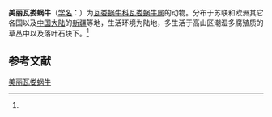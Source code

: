 {{Speciesbox
| name = 美丽瓦娄蜗牛
| status = 
| status_system = 
| image = 
| genus = Vallonia
| species = puchella
| authority = (Müller, 1774)<ref name='id10978'>{{cite web| url =http://www.bioinfo.cn/db05/BjdwSpecies.php?action=view&id=10978| title =美丽瓦娄蜗牛| work =《中国动物物种编目数据库》| publisher =中国科学院微生物研究所| author =中国科学院动物研究所| accessdate =2009-04-28| deadurl =yes| archiveurl =https://web.archive.org/web/20160305010809/http://www.bioinfo.cn/db05/BjdwSpecies.php?action=view&id=10978| archivedate =2016-03-05}}</ref>
}}

'''美丽瓦娄蜗牛'''（[[学名|学名]]：{{lang|la|''Vallonia puchella''}}）为[[瓦娄蜗牛科|瓦娄蜗牛科]][[瓦娄蜗牛属|瓦娄蜗牛属]]的动物。分布于苏联和欧洲其它各国以及[[中国大陆|中国大陆]]的[[新疆|新疆]]等地，生活环境为陆地，多生活于高山区潮湿多腐殖质的草丛中以及落叶石块下。<ref name='id10978'/>

== 参考文献 ==
{{reflist}}

{{Wikispecies|Vallonia puchella}}

[[Category:瓦娄蜗牛属|美丽瓦娄蜗牛]]


{{软体动物小作品}}